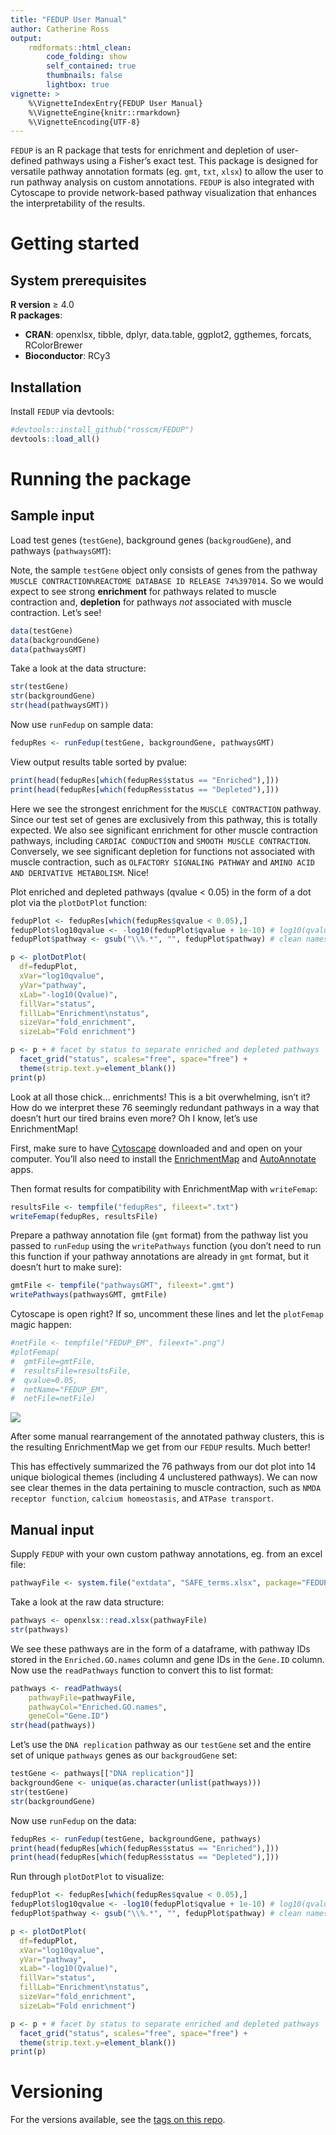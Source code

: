 ```yaml
---
title: "FEDUP User Manual"
author: Catherine Ross
output:
    rmdformats::html_clean:
        code_folding: show
        self_contained: true
        thumbnails: false
        lightbox: true
vignette: >
    %\VignetteIndexEntry{FEDUP User Manual}
    %\VignetteEngine{knitr::rmarkdown}
    %\VignetteEncoding{UTF-8}
---
```


`FEDUP` is an R package that tests for enrichment and depletion
of user-defined pathways using a Fisher's exact test. This package is
designed for versatile pathway annotation formats (eg. `gmt`, `txt`, `xlsx`)
to allow the user to run pathway analysis on custom annotations.
`FEDUP` is also integrated with Cytoscape to provide network-based pathway
visualization that enhances the interpretability of the results.

# Getting started
## System prerequisites

**R version** ≥ 4.0  
**R packages**:

* **CRAN**: openxlsx, tibble, dplyr, data.table, ggplot2, ggthemes, forcats,
            RColorBrewer  
* **Bioconductor**: RCy3

## Installation

Install `FEDUP` via devtools:

```r
#devtools::install_github("rosscm/FEDUP")
devtools::load_all()
```

# Running the package
## Sample input

Load test genes (`testGene`), background genes (`backgroudGene`), and
pathways (`pathwaysGMT`):

Note, the sample `testGene` object only consists of genes from the pathway
`MUSCLE CONTRACTION%REACTOME DATABASE ID RELEASE 74%397014`. So we would expect
to see strong **enrichment** for pathways related to muscle contraction and,
**depletion** for pathways *not* associated with muscle contraction. Let's see!

```r
data(testGene)
data(backgroundGene)
data(pathwaysGMT)
```

Take a look at the data structure:

```r
str(testGene)
str(backgroundGene)
str(head(pathwaysGMT))
```

Now use `runFedup` on sample data:

```r
fedupRes <- runFedup(testGene, backgroundGene, pathwaysGMT)
```

View output results table sorted by pvalue:

```r
print(head(fedupRes[which(fedupRes$status == "Enriched"),]))
print(head(fedupRes[which(fedupRes$status == "Depleted"),]))
```

Here we see the strongest enrichment for the `MUSCLE CONTRACTION` pathway.
Since our test set of genes are exclusively from this pathway, this is totally
expected. We also see significant enrichment for other muscle contraction
pathways, including `CARDIAC CONDUCTION` and `SMOOTH MUSCLE CONTRACTION`.
Conversely, we see significant depletion for functions not associated with
muscle contraction, such as `OLFACTORY SIGNALING PATHWAY` and
`AMINO ACID AND DERIVATIVE METABOLISM`. Nice!

Plot enriched and depleted pathways (qvalue < 0.05) in the form of a dot plot
via the `plotDotPlot` function:

```r
fedupPlot <- fedupRes[which(fedupRes$qvalue < 0.05),]
fedupPlot$log10qvalue <- -log10(fedupPlot$qvalue + 1e-10) # log10(qvalue)
fedupPlot$pathway <- gsub("\\%.*", "", fedupPlot$pathway) # clean names

p <- plotDotPlot(
  df=fedupPlot,
  xVar="log10qvalue",
  yVar="pathway",
  xLab="-log10(Qvalue)",
  fillVar="status",
  fillLab="Enrichment\nstatus",
  sizeVar="fold_enrichment",
  sizeLab="Fold enrichment")

p <- p + # facet by status to separate enriched and depleted pathways
  facet_grid("status", scales="free", space="free") +
  theme(strip.text.y=element_blank())
print(p)
```

Look at all those chick... enrichments! This is a bit overwhelming, isn't it?
How do we interpret these 76 seemingly redundant pathways in a way that doesn't
hurt our tired brains even more? Oh I know, let's use EnrichmentMap!

First, make sure to have [Cytoscape](https://cytoscape.org/download.html)
downloaded and and open on your computer. You'll also need to install the
[EnrichmentMap](http://apps.cytoscape.org/apps/enrichmentmap) and
[AutoAnnotate](http://apps.cytoscape.org/apps/autoannotate) apps.

Then format results for compatibility with EnrichmentMap with `writeFemap`:

```r
resultsFile <- tempfile("fedupRes", fileext=".txt")
writeFemap(fedupRes, resultsFile)
```

Prepare a pathway annotation file (`gmt` format) from the pathway list you
passed to `runFedup` using the `writePathways` function (you don't need to run
this function if your pathway annotations are already in `gmt` format, but it
doesn't hurt to make sure):

```r
gmtFile <- tempfile("pathwaysGMT", fileext=".gmt")
writePathways(pathwaysGMT, gmtFile)
```

Cytoscape is open right? If so, uncomment these lines and let the `plotFemap`
magic happen:

```r
#netFile <- tempfile("FEDUP_EM", fileext=".png")
#plotFemap(
#  gmtFile=gmtFile,
#  resultsFile=resultsFile,
#  qvalue=0.05,
#  netName="FEDUP_EM",
#  netFile=netFile)
```

![](figures/FEDUP_EM-1.png)

After some manual rearrangement of the annotated pathway clusters, this is the
resulting EnrichmentMap we get from our `FEDUP` results. Much better!

This has effectively summarized the 76 pathways from our dot plot into 14 unique
biological themes (including 4 unclustered pathways). We can now see clear
themes in the data pertaining to muscle contraction, such as `NMDA receptor
function`, `calcium homeostasis`, and `ATPase transport`.


## Manual input

Supply `FEDUP` with your own custom pathway annotations, eg. from an excel file:

```r
pathwayFile <- system.file("extdata", "SAFE_terms.xlsx", package="FEDUP")
```

Take a look at the raw data structure:

```r
pathways <- openxlsx::read.xlsx(pathwayFile)
str(pathways)
```

We see these pathways are in the form of a dataframe, with pathway IDs
stored in the `Enriched.GO.names` column and gene IDs in the `Gene.ID` column.
Now use the `readPathways` function to convert this to list format:

```r
pathways <- readPathways(
    pathwayFile=pathwayFile,
    pathwayCol="Enriched.GO.names",
    geneCol="Gene.ID")
str(head(pathways))
```

Let's use the `DNA replication` pathway as our `testGene` set and the entire
set of unique `pathways` genes as our `backgroudGene` set:

```r
testGene <- pathways[["DNA replication"]]
backgroundGene <- unique(as.character(unlist(pathways)))
str(testGene)
str(backgroundGene)
```

Now use `runFedup` on the data:

```r
fedupRes <- runFedup(testGene, backgroundGene, pathways)
print(head(fedupRes[which(fedupRes$status == "Enriched"),]))
print(head(fedupRes[which(fedupRes$status == "Depleted"),]))
```

Run through `plotDotPlot` to visualize:

```r
fedupPlot <- fedupRes[which(fedupRes$qvalue < 0.05),]
fedupPlot$log10qvalue <- -log10(fedupPlot$qvalue + 1e-10) # log10(qvalue)
fedupPlot$pathway <- gsub("\\%.*", "", fedupPlot$pathway) # clean names

p <- plotDotPlot(
  df=fedupPlot,
  xVar="log10qvalue",
  yVar="pathway",
  xLab="-log10(Qvalue)",
  fillVar="status",
  fillLab="Enrichment\nstatus",
  sizeVar="fold_enrichment",
  sizeLab="Fold enrichment")

p <- p + # facet by status to separate enriched and depleted pathways
  facet_grid("status", scales="free", space="free") +
  theme(strip.text.y=element_blank())
print(p)
```

# Versioning

For the versions available, see the
[tags on this repo](https://github.com/rosscm/FEDUP/tags).
